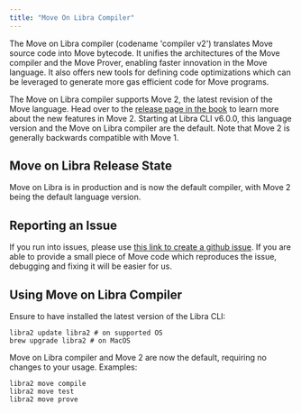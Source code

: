 ```yaml
---
title: "Move On Libra Compiler"
---
```


The Move on Libra compiler (codename 'compiler v2') translates Move source code into Move bytecode. It unifies the architectures of the Move compiler and the Move Prover, enabling faster innovation in the Move language. It also offers new tools for defining code optimizations which can be leveraged to generate more gas efficient code for Move programs.

The Move on Libra compiler supports Move 2, the latest revision of the Move language. Head over to the [release page in the book](/build/smart-contracts/book/move-2) to learn more about the new features in Move 2. Starting at Libra CLI v6.0.0, this language version and the Move on Libra compiler are the default. Note that Move 2 is generally backwards compatible with Move 1.

## Move on Libra Release State

Move on Libra is in production and is now the default compiler, with Move 2 being the default language version.

## Reporting an Issue

If you run into issues, please use [this link to create a github issue][bug]. If you are able to provide a small piece of Move code which reproduces the issue, debugging and fixing it will be easier for us.

[bug]: https://github.com/libra2org/libra2-core/issues/new?title=[compiler-v2]%20%3CPLEASE%20NAME%20IT%3E&body=%3CPLEASE%20DESCRIBE%20IT%3E&labels=compiler-v2&projects=libra2-core/16

## Using Move on Libra Compiler

Ensure to have installed the latest version of the Libra CLI:

```shellscript filename="Terminal"
libra2 update libra2 # on supported OS
brew upgrade libra2 # on MacOS
```

Move on Libra compiler and Move 2 are now the default, requiring no changes to your usage. Examples:

```shellscript filename="Terminal"
libra2 move compile
libra2 move test
libra2 move prove
```
